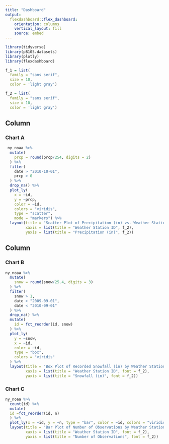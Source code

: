 ```yaml
---
title: "Dashboard"
output: 
  flexdashboard::flex_dashboard:
    orientation: columns
    vertical_layout: fill
    source: embed
---
```


```r
library(tidyverse)
library(p8105.datasets)
library(plotly)
library(flexdashboard)

f_1 = list(
  family = "sans serif",
  size = 10,
  color = 'light gray')

f_2 = list(
  family = "sans serif",
  size = 10,
  color = 'light gray')
```

Column {data-width=650}
-----------------------------------------------------------------------

### Chart A

```r
 ny_noaa %>%
  mutate(
    prcp = round(prcp/254, digits = 2)
  ) %>%
  filter(
    date > "2010-10-01",
    prcp > 0
  ) %>%
  drop_na() %>%
  plot_ly(
    x = ~id,
    y = ~prcp,
    color = ~id,
    colors = "viridis",
    type = "scatter",
    mode = "markers") %>%
  layout(title = "Scatter Plot of Precipitation (in) vs. Weather Station ID", font = f_1,
         xaxis = list(title = "Weather Station ID", f_2),
         yaxis = list(title = "Precipitation (in)", f_2))
```

Column {data-width=350}
-----------------------------------------------------------------------

### Chart B

```r
ny_noaa %>%
  mutate(
    snow = round(snow/25.4, digits = 3)
  ) %>%
  filter(
    snow > 1,
    date > "2009-09-01", 
    date < "2010-09-01"
  ) %>%
  drop_na() %>%
  mutate(
    id = fct_reorder(id, snow)
  ) %>%
  plot_ly(
    y = ~snow,
    x = ~id,
    color = ~id,
    type = "box",
    colors = "viridis"
  ) %>%
  layout(title = "Box Plot of Recorded Snowfall (in) by Weather Station ID", font = f_1,
         xaxis = list(title = "Weather Station ID", font = f_2),
         yaxis = list(title = "Snowfall (in)", font = f_2))
```

### Chart C

```r
ny_noaa %>%
  count(id) %>%
  mutate(
  id =fct_reorder(id, n)
  ) %>%
  plot_ly(x = ~id, y = ~n, type = "bar", color = ~id, colors = "viridis") %>%
  layout(title = "Bar Plot of Number of Observations by Weather Station ID", font = f_1,
         xaxis = list(title = "Weather Station ID", font = f_2),
         yaxis = list(title = "Number of Observations", font = f_2))
```

